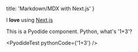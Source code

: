 
  title: 'Markdown/MDX with Next.js'
}

I **love** using [Next.js](https://nextjs.org/)

This is a Pyodide component. Python, what's '1+3'?

<PyodideTest pythonCode={'1+3'} />

